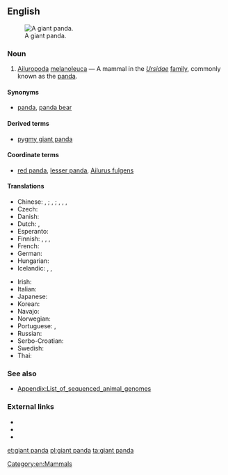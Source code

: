 ==English==

[[Image:Panda.jpg|thumb|A giant panda.]]

===Noun===
{{en-noun|sg=[[giant]] [[panda]]}}

# [[Ailuropoda]] [[melanoleuca]] &mdash; A mammal in the ''[[Ursidae]]'' [[family]], commonly known as the [[panda]].

====Synonyms====
* {{sense|mammal}} [[panda]], [[panda bear]]

====Derived terms====
* [[pygmy giant panda]]

====Coordinate terms====
* {{sense|mammal}} [[red panda]], [[lesser panda]], [[w:red panda|Ailurus fulgens]] {{qualifier|at Wikipedia}}

====Translations====
{{trans-top|mammal}}
* Chinese: {{t-|cmn|熊貓|sc=Hani}}, {{t-|cmn|熊猫|tr=xióngmāo|sc=Hani}}; {{t|cmn|大熊貓|sc=Hani}}, {{t|cmn|大熊猫|tr=dàxióngmāo|sc=Hani}}; {{t|cmn|貓熊|sc=Hani}}, {{t|cmn|猫熊|tr=māoxióng|sc=Hani}}, {{t|cmn|大貓熊|sc=Hani}}, {{t|cmn|大猫熊|tr=dàmāoxióng|sc=Hani}}
* Czech: {{t-|cs|panda velká|f}}
* Danish: {{t-|da|panda|m}}
* Dutch: {{t+|nl|panda|m}}, {{t-|nl|pandabeer|m}}
* Esperanto: {{t-|eo|granda pando}}
* Finnish: {{t+|fi|isopanda}}, {{t+|fi|jättiläispanda}}, {{t+|fi|panda}}, {{t+|fi|pandakarhu}}
* French: {{t-|fr|ours panda|m}}
* German: {{t+|de|Panda}}
* Hungarian: {{t-|hu|óriáspanda}}
* Icelandic: {{t-|is|panda|f}}, {{t-|is|pandabjörn|m}}, {{t-|is|pandabirna|f}}
{{trans-mid}}
* Irish: {{t-|ga|ollphanda|m}}
* Italian: {{t-|it|panda|m}}
* Japanese: {{t+|ja|パンダ|tr=panda}}
* Korean: {{t-|ko|판다|tr=panda|sc=Hang}}
* Navajo: {{tø|nv|shash łizhin dóó łigaígíí}}
* Norwegian: {{t+|no|panda|m}}
* Portuguese: {{t+|pt|panda|m}}, {{t-|pt|panda-gigante|m}}
* Russian: {{t+|ru|панда|f}}
* Serbo-Croatian: {{t-|sh|panda|f}}
* Swedish: {{t+|sv|panda|c}}
* Thai: {{t-|th|หมีแพนด้า|tr=mi-pan-da}}
{{trans-bottom}}

===See also===
* [[Appendix:List_of_sequenced_animal_genomes]]

===External links===
* {{pedialite}}
* {{specieslite|Ailuropoda melanoleuca}}
* {{commonslite|Ailuropoda_melanoleuca}}
[[Category:en:Mammals]]

[[et:giant panda]]
[[pl:giant panda]]
[[ta:giant panda]]